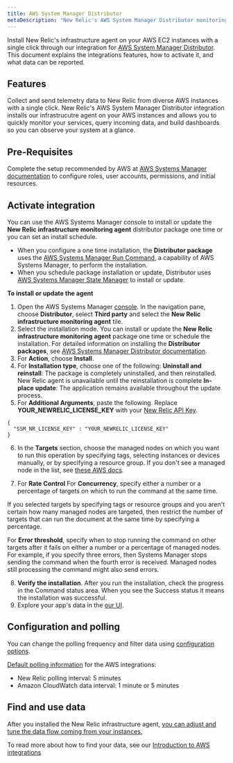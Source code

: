 ```yaml
---
title: AWS System Manager Distributor
metaDescription: "New Relic's AWS System Manager Distributor monitoring integration: what data it reports, and how to enable it."
---
```



Install New Relic's infrastructure agent on your AWS EC2 instances with a single click through our integration for [AWS System Manager Distributor](https://docs.aws.amazon.com/systems-manager/latest/userguide/distributor.html). This document explains the integrations features, how to activate it, and what data can be reported.

## Features

Collect and send telemetry data to New Relic from diverse AWS instances with a single click. New Relic's AWS System Manager Distributor integration installs our infrastrucutre agent on your AWS instances and allows you to quickly monitor your services, query incoming data, and build dashboards so you can observe your system at a glance. 

## Pre-Requisites

Complete the setup recommended by AWS at [AWS Systems Manager documentation](https://docs.aws.amazon.com/systems-manager/latest/userguide/systems-manager-setting-up.html) to configure roles, user accounts, permissions, and initial resources.

## Activate integration

You can use the AWS Systems Manager console to install or update the **New Relic infrastructure monitoring agent** distributor package one time or you can set an install schedule. 

* When you configure a one time installation, the **Distributor package** uses the [AWS Systems Manager Run Command](https://docs.aws.amazon.com/systems-manager/latest/userguide/run-command.html), a capability of AWS Systems Manager, to perform the installation.
* When you schedule package installation or update, Distributor uses [AWS Systems Manager State Manager](https://docs.aws.amazon.com/systems-manager/latest/userguide/systems-manager-state.html) to install or update\.

**To install or update the agent**

1. Open the AWS Systems Manager [console](https://console.aws.amazon.com/systems-manager/). In the navigation pane, choose **Distributor**,  select **Third party** and select the **New Relic infrastructure monitoring agent** tile.
2. Select the installation mode. You can install or update the **New Relic infrastructure monitoring agent** package one time or schedule the installation. For detailed information on installing the **Distributor packages**, see [AWS Systems Manager Distributor documentation](https://docs.aws.amazon.com/systems-manager/latest/userguide/distributor-working-with-packages-deploy.html).
3. For **Action**, choose **Install**.
4. For **Installation type**, choose one of the following: 
    **Uninstall and reinstall**: The package is completely uninstalled, and then reinstalled. New Relic agent is unavailable until the reinstallation is complete
    **In-place update**: The application remains available throughout the update process. 
5. For **Additional Arguments**, paste the following. Replace **YOUR_NEWRELIC_LICENSE_KEY** with your [New Relic API Key](https://docs.newrelic.com/docs/apis/intro-apis/new-relic-api-keys/). 

```
{
  "SSM_NR_LICENSE_KEY" : "YOUR_NEWRELIC_LICENSE_KEY"
}

```

6. In the **Targets** section, choose the managed nodes on which you want to run this operation by specifying tags, selecting instances or devices manually, or by specifying a resource group\.
If you don't see a managed node in the list, see [these AWS docs](https://docs.aws.amazon.com/systems-manager/latest/userguide/troubleshooting-managed-instances.html).

7. For **Rate Control**
For **Concurrency**, specify either a number or a percentage of targets on which to run the command at the same time.

<Callout variant="tip">
If you selected targets by specifying tags or resource groups and you aren't certain how many managed nodes are targeted, then restrict the number of targets that can run the document at the same time by specifying a percentage.
</Callout>


For **Error threshold**, specify when to stop running the command on other targets after it fails on either a number or a percentage of managed nodes. For example, if you specify three errors, then Systems Manager stops sending the command when the fourth error is received. Managed nodes still processing the command might also send errors. 

8. **Verify the installation**. After you run the installation, check the progress in the Command status area. When you see the Success status it means the installation was successful.
9. Explore your app's data in the [our UI](one.newrelic.com).


## Configuration and polling 

You can change the polling frequency and filter data using [configuration options](/docs/integrations/new-relic-integrations/getting-started/configure-polling-frequency-data-collection-cloud-integrations).

[Default polling information](/docs/infrastructure/amazon-integrations/aws-integrations-list/aws-polling-intervals-infrastructure-integrations) for the AWS integrations:
- New Relic polling interval: 5 minutes
- Amazon CloudWatch data interval: 1 minute or 5 minutes


## Find and use data

After you installed the New Relic infrastructure agent, [you can adjust and tune the data flow coming from your instances.](/docs/infrastructure/infrastructure-monitoring/get-started/get-started-infrastructure-monitoring/)

To read more about how to find your data, see our [Introduction to AWS integrations](/docs/infrastructure/amazon-integrations/get-started/introduction-aws-integrations/#insights)

